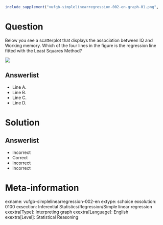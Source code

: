 ```r
include_supplement("vufgb-simplelinearregression-002-en-graph-01.png", recursive = TRUE)
```
Question
========
  
Below you see a scatterplot that displays the association between IQ and Working memory. Which of the four lines in the figure is the regression line fitted with the Least Squares Method?

![](vufgb-simplelinearregression-002-en-graph-01.png)

Answerlist
----------
* Line A. 
* Line B. 
* Line C. 
* Line D. 

Solution
========

Answerlist
----------
* Incorrect 
* Correct 
* Incorrect 
* Incorrect

Meta-information
================
exname: vufgb-simplelinearregression-002-en
extype: schoice
exsolution: 0100
exsection: Inferential Statistics/Regression/Simple linear regression
exextra[Type]: Interpreting graph
exextra[Language]: English
exextra[Level]: Statistical Reasoning

